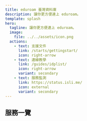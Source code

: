 ```yaml
---
title: eduroam 臺灣資料庫
description: 讓你更方便連上 eduroam。
template: splash
hero:
  tagline: 讓你更方便連上 eduroam。
  image:
    file: ../../assets/icon.png
  actions:
    - text: 支援文件
      link: /starts/gettingstart/
      icon: right-arrow
    - text: 連線教學
      link: /guides/idplist/
      icon: right-arrow
      variant: secondary
    - text: 服務監測
      link: https://status.isli.me/
      icon: external
      variant: secondary
---
```


<div itemscope itemtype="https://schema.org/WebSite">
  <link itemprop="url" href="https://edur.isli.me" />
  <meta itemprop="name" content="eduroam 臺灣資料庫"/>
</div>


## 服務一覽

<CardGrid>
	<LinkCard
	title="geteduroam IdP 設定檔資料庫"
	href="/services/idp_profile_db/"
	description="用於 geteduroam 程式的設定檔。"
	/>
	<LinkCard
	title="IdP Realm & 憑證資料庫"
	href="/services/idp_realm_cert_db/"
	description="臺灣目前所有接入學術漫遊的機構清單、以及其 RADIUS 伺服器憑證。"
	/>
	<LinkCard
	title="TANetRoaming 向上相容設定檔"
	href="/services/offload/"
	description="內部實驗中，未來將可以使不支援 EAP 認證的 IdP 可使用 eduroam 服務。"
	/>
  <LinkCard
	title="各校 RADIUS 服務監測"
	href="/services/status/"
	description="各校 RADIUS 服務監測。"
	/>
</CardGrid>
